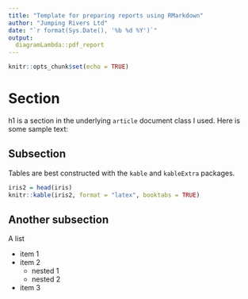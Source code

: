 ```yaml
---
title: "Template for preparing reports using RMarkdown"
author: "Jumping Rivers Ltd"
date: "`r format(Sys.Date(), '%b %d %Y')`"
output:
  diagramLambda::pdf_report
---
```


```r
knitr::opts_chunk$set(echo = TRUE)
```

# Section

h1 is a section in the underlying `article` document class I used. Here is some sample text:

\lipsum[1-3]

## Subsection

Tables are best constructed with the `kable` and `kableExtra` packages.

```r
iris2 = head(iris)
knitr::kable(iris2, format = "latex", booktabs = TRUE)
```

## Another subsection

A list 

  - item 1
  - item 2
    - nested 1
    - nested 2
  - item 3

